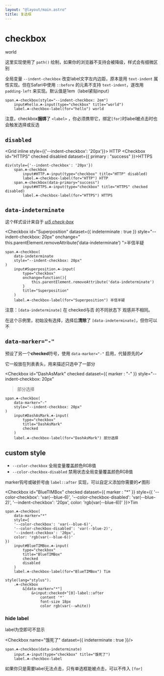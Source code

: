 ```yaml
---
layout: "@layout/main.astro"
title: 复选框
---
```




# checkbox

<Checkbox id="world" checked style="--indent-checkbox: 2em">world</Checkbox>

这里实现使用了 `path()` 绘制，如果你的浏览器不支持会被降级，样式会有细微区别

全局变量 `--indent-checkbox` 改变label文字左内边距，原本是用 `text-indent` 属性实现。但在Safari中使用 `::before` 的元素不支持 `text-indent`，遂改用 `padding-left` 来实现。默认值是1em（label紧贴input）

```pug
span.☘-checkbox(style="--indent-checkbox: 2em")
    input#hello.☘-input(type="checkbox" title="world")
    label.☘-checkbox-label(for="hello") world
```

注意，checkbox**捆绑**了 `<label>` ，你必须携带它，绑定`[for]`时label被点击时也会触发选择或反选

## `disabled`

<Grid inline style={{'--indent-checkbox': '20px'}}>
    <Checkbox id="HTTP" disabled>HTTP</Checkbox>
    <Checkbox id="HTTPS" checked disabled dataset={{ 
        primary : "success" 
    }}>HTTPS</Checkbox>
</Grid>

```pug
div(style={'--indent-checkbox': '20px'})
    span.☘-checkbox
        input#HTTP.☘-input(type="checkbox" title="HTTP" disabled)
        label.☘-checkbox-label(for="HTTP") HTTP
    span.☘-checkbox(data-primary="success")
        input#HTTPS.☘-input(type="checkbox" title="HTTPS" checked disabled)
        label.☘-checkbox-label(for="HTTPS") HTTPS
```


## `data-indeterminate`

这个样式设计来自于 [_ui5 check-box_](https://sap.github.io/ui5-webcomponents/playground/?path=/docs/main-check-box--docs)

<Checkbox
    id="Superposition"
    dataset={{ indeterminate : true }}
    style="--indent-checkbox: 20px"
    onchange="
    this.parentElement.removeAttribute('data-indeterminate')
">半信半疑</Checkbox>

```pug
span.☘-checkbox(
    data-indeterminate
    style="--indent-checkbox: 20px"
)
    input#Superposition.☘-input(
        type="checkbox"
        onchange=function(){
            this.parentElement.removeAttribute('data-indeterminate')
        }
        title="Superposition"
    )
    label.☘-checkbox-label(for="Superposition") 半信半疑
```

注意：`[data-indeterminate]` 在 checked与否 的不同状态下 观感并不相同。

在这个示例里，初始没有选择，选择后**清除**了 `[data-indeterminate]`，但你可以不



## `data-marker="-"`

预设了另一个**checked**符号，使用 `data-marker="-"` 启用，代替原先的✔

它一般放在列表表头，用来描述只选中了一部分

<Checkbox
    id="DashAsMark"
    checked
    dataset={{ marker : "-" }}
    style="--indent-checkbox: 20px"
>部分选择</Checkbox>

```pug
span.☘-checkbox(
    data-marker="-"
    style="--indent-checkbox: 20px"
)
    input#DashAsMark.☘-input(
        type="checkbox"
        title="DashAsMark"
        checked
    )
    label.☘-checkbox-label(for="DashAsMark") 部分选择
```

## custom style

- `--color-checkbox` 全局变量覆盖颜色RGB值
- `--color-checkbox-disabled` 禁用状态全局变量覆盖颜色RGB值

marker钩号或破折号由 `label::after` 实现，可以自定义添加你需要的✔图形

<Checkbox
    id="BlueTIMBox"
    checked
    dataset={{ marker : "*" }}
    style={{
        '--color-checkbox': 'var(--blue-6)',
        '--color-checkbox-disabled': 'var(--blue-2)',
        '--indent-checkbox': '20px',
        color: 'rgb(var(--blue-6))'
}}>Tim</Checkbox>

```pug
span.☘-checkbox(
    data-marker="*"
    style={
    '--color-checkbox': 'var(--blue-6)',
    '--color-checkbox-disabled': 'var(--blue-2)',
    '--indent-checkbox': '20px',
    color: 'rgb(var(--blue-6))'
})
    input#BlueTIMBox.☘-input(
        type="checkbox"
        title="BlueTIMBox"
        checked
        disabled
    )
    label.☘-checkbox-label(for="BlueTIMBox") Tim

style(lang="stylus").
    .☘-checkbox
        &[data-marker="*"]
            &>input:checked+^[0]-label::after
                content '*'
                font-size 18px
                color rgb(var(--white))
```

### hide label

label为空即可不显示

<Checkbox name="饿死了" dataset={{ indeterminate : true }}/>

```pug
span.☘-checkbox(data-indeterminate)
    input.☘-input(type="checkbox" title="饿死了")
    label.☘-checkbox-label
```

如果你只是需要label无法点击，只有单选框能被点击，可以不传入 `[for]`
